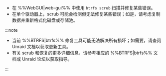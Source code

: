 - 在 %%WebGUI|web-gui%% 中使用 `btrfs scrub` 扫描并修复某些错误。
- 在单个驱动器上，scrub 可能会检测但无法修复某些错误；如是，请考虑复制数据并重新格式化磁盘或存储池。

:::note

- 当前 %%BTRFS|btrfs%% 修复工具可能无法解决所有损坏；如需要，请查阅 Unraid 文档以获取更新工具。
- 有关 scrub 和恢复的更多详细信息，请参考相应的 %%BTRFS|btrfs%% 文档或 Unraid 论坛以获取指导。

:::
